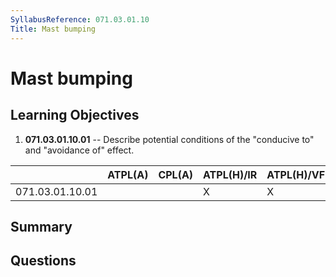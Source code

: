 ```yaml
---
SyllabusReference: 071.03.01.10
Title: Mast bumping
---
```


# Mast bumping

## Learning Objectives

1. **071.03.01.10.01** -- Describe potential conditions of the "conducive to"
   and "avoidance of" effect.

|                 | ATPL(A) | CPL(A) | ATPL(H)/IR | ATPL(H)/VFR | CPL(H) | IR  | CBIR(A) |
| --------------- | ------- | ------ | ---------- | ----------- | ------ | --- | ------- |
| 071.03.01.10.01 |         |        | X          | X           | X      |     |         |

## Summary

## Questions
